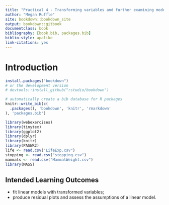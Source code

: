 ```yaml
--- 
title: "Practical 4 - Transforming variables and further examining model assumptions"
author: "Megan Ruffle"
site: bookdown::bookdown_site
output: bookdown::gitbook
documentclass: book
bibliography: [book.bib, packages.bib]
biblio-style: apalike
link-citations: yes
---
```


# Introduction

```r
install.packages("bookdown")
# or the development version
# devtools::install_github("rstudio/bookdown")
```


```r
# automatically create a bib database for R packages
knitr::write_bib(c(
  .packages(), 'bookdown', 'knitr', 'rmarkdown'
), 'packages.bib')
```

```r
library(webexercises)
library(tinytex)
library(ggplot2)
library(dplyr)
library(knitr)
library(PASWR2)
life <- read.csv("LifeExp.csv")
stopping <- read.csv("stopping.csv")
mammals <- read.csv("MammalWeight.csv")
library(MASS)
```

## Intended Learning Outcomes
- fit linear models with transformed variables;
- produce residual plots and assess the assumptions of a linear model.
